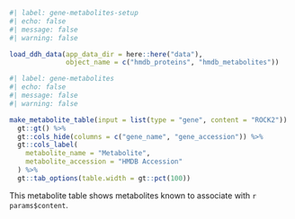```r
#| label: gene-metabolites-setup
#| echo: false
#| message: false
#| warning: false

load_ddh_data(app_data_dir = here::here("data"),
              object_name = c("hmdb_proteins", "hmdb_metabolites"))

```

```r
#| label: gene-metabolites
#| echo: false
#| message: false
#| warning: false

make_metabolite_table(input = list(type = "gene", content = "ROCK2"))  %>% #params$type, content = params$content))
  gt::gt() %>% 
  gt::cols_hide(columns = c("gene_name", "gene_accession")) %>% 
  gt::cols_label(
    metabolite_name = "Metabolite", 
    metabolite_accession = "HMDB Accession"
  ) %>% 
  gt::tab_options(table.width = gt::pct(100))
```
This metabolite table shows metabolites known to associate with `r params$content`.  